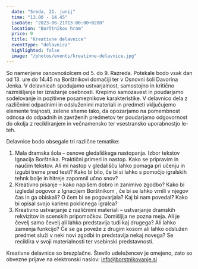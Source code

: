 ```yaml
---
  date: "Sreda, 21. junij"
  time: "13.00 - 14.45"
  isoDate: "2023-06-21T13:00:00+0200"
  location: "Borštnikov hram"
  price: 0
  title: "Kreativne delavnice"
  eventType: "delavnica"
  highlighted: false
  image: "/photos/events/kreativne-delavnice.jpg"
---
```


So namenjene osnovnošolcem od 5. do 9. Razreda. Potekale bodo vsak dan od 13. ure do 14.45 na
Borštnikovi domačiji ter v Osnovni šoli Davorina Jenka. V delavnicah spodujamo ustvarjalnost,
samostojno in kritično razmišljanje ter izražanje osebnosti. Krepimo samozavest in poudarjamo
sodelovanje in pozitivne posameznikove karakteristike. V delavnico dela z različnimi odpadnimi in
odsluženimi materiali in predmeti vključujemo elemente trajnosti, zelene sheme tako, da opozarjamo
na pomembnost odnosa do odpadnih in zavrženih predmetov ter poudarjamo odgovornost do
okolja z recikliranjem in večnamensko ter vsestransko uporabnostjo le-teh.

Delavnice bodo obsegale tri različne tematike:

1. Mala dramska šola – osnove gledališkega nastopanja. Izbor tekstov Ignacija Borštnika.
Praktični primeri in nastop. Kako se pripravim in naučim tekstov. Ali mi nastop v gledališču
lahko pomaga pri učenju in izgubi treme pred testi? Kako bi bilo, če bi si lahko s pomočjo
igralskih tehnk bolje in hitreje zapomnil učno snov?
2. Kreativno pisanje – kako napišem dobro in zanimivo zgodbo? Kako bi izgledal pogovor z
Ignacijem Borštnikom , če bi se lahko vrnili v njegov čas in ga obiskali? O čem bi se
pogovarjala? Kaj bi nam povedal? Kako bi opisal svojo kariero poklicnega igralca?
3. Kreativno ustvarjanje z različnimi materiali – ustvarjanje dramskih rekvizitov in scenskih
pripomočkov. Domišljija ne pozna meja. Ali je čevelj samo čevelj ali lahko predstavlja tudi kaj
drugega? Ali lahko zamenja funkcijo? Če se ga poveže z drugim kosom ali lahko odslužen
predmet služi v neki novi zgodbi in predstavlja nekaj novega? Se reciklira v svoji
materialnosti ter vsebinski predstavnosti.

Kreativne delavnice so brezplačne. Število udeležencev je omejeno, zato so obvezne prijave na
elektronski naslov: info@borstnikovanje.si